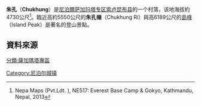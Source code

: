 {{Infobox settlement
|name          =  朱孔
|other_name             = Chukhung
|native_name            = 
|nickname               = 
|settlement_type        = 村莊
|motto                  =
<!-- images and maps  -->
|image_skyline          = ChukhungvillageNepal.jpg
|imagesize              = 
|image_caption          = 朱孔
|image_flag             =
|image_seal             =
|image_map              =
|mapsize                =
|map_caption            =
|pushpin_map            =Nepal <!-- the name of a location map as per http://en.wikipedia.org/wiki/Template:Location_map -->
|pushpin_label_position =bottom
|pushpin_mapsize        = 300
|pushpin_map_caption    = 在尼泊爾的位置
<!-- Location -->
|subdivision_type       = 国家
|subdivision_name       = 尼泊尔
|subdivision_type1      = [[尼泊尔行政区划|专区]]
|subdivision_name1      = [[萨加玛塔专区|萨加玛塔专区]]
|subdivision_type2      = [[县_(尼泊尔)|县]]
|subdivision_name2      = [[索卢坤布县|索卢坤布县]]
|<!-- Politics -->
|government_footnotes   =
|government_type        =
|leader_title           =
|leader_name            =
|leader_title1          =  <!-- for places with, say, both a mayor and a city manager -->
|leader_name1           =
|established_title      =  <!-- Settled -->
|established_date       =
<!-- Area    -->
|unit_pref                =  <!--Enter: Imperial, if Imperial (metric) is desired-->
|area_footnotes           =
|area_total_km2           = <!-- ALL fields dealing with a measurements are subject to automatic unit conversion-->
<!-- Population   -->
|population_as_of               = 1991
|population_footnotes           =
|population_note                =
|population_total               = 
|population_blank1_title        = Ethnicities
|timezone               = [[尼泊爾時區|尼泊爾時區]] 
|utc_offset             = +5:45
|timezone_DST           =
|utc_offset_DST         =
|latd=27.904186 | latNS = N
|longd=86.870811 | longEW = E
|coordinates_display = title
|coordinates_type = region:NP
|elevation_footnotes    =  
|elevation_m            = 4730
|postal_code_type       = 
|postal_code            = 
|area_code              = 
|blank_name             =
|blank_info             =
|website                =
|footnotes              =
}}

'''朱孔'''（'''Chukhung'''）是[[尼泊爾|尼泊爾]][[萨加玛塔专区|萨加玛塔专区]][[索卢昆布县|索卢昆布县]]的一个村落，该地海拔約4730公尺<ref>Nepa Maps (Pvt.Ldt. ), NE517: Everest Base Camp & Gokyo, Kathmandu, Nepal, 2013</ref>。臨近高約5550公尺的'''朱孔嶺'''（Chukhung Ri）與高6189公尺的[[島峰|島峰]]（Island Peak）是著名的登山景點。

==資料來源==
{{Reflist}}

[[Category:尼泊尔城镇|Category:尼泊尔城镇]]
[[分類:薩加瑪塔專區|分類:薩加瑪塔專區]]